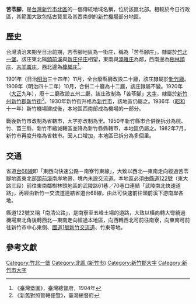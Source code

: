 {{noteTA
|1 = zh-cn:庄; zh-hk:庄; zh-tw:庄;
}}
'''苦苓腳'''，是[[台灣|台灣]][[新竹市|新竹市]][[北區_(新竹市)|北區]]的一個傳統地域名稱，位於該區北部。相較於今日行政區，其範圍大致包括古賢里及其西南側的[[新竹機場|新竹機場]]部分地區。

==歷史==
台灣清治末期至日治前期，苦苓腳地區為一街庄，稱為「苦苓腳庄」，隸屬於[[竹北一堡|竹北一堡]]。該庄東北隔[[頭前溪|頭前溪]]與[[新庄子_(新竹縣竹北市)|新庄仔庄]]相望，東南與[[湳雅_(新竹市)|湳雅庄]]為鄰，西南邊為[[樹林頭_(新竹市)|樹林頭庄]]、[[吉羊崙庄|吉羊崙庄]]，西北邊為[[槺榔_(新竹市)|槺榔庄]]<ref>《臺灣堡圖》，臺灣總督府，1904年</ref>。

1901年（日治[[明治|明治]]三十四年）11月，全台廢縣廳改設二十廳，該庄隸屬於[[新竹廳|新竹廳]]。1909年（明治四十二年）10月，合併二十廳為十二廳，該庄隸屬不變。1920年（[[大正|大正]]九年），廢十二廳改設五州二廳，該庄改制為「苦苓腳」[[大字|大字]]，隸屬於[[新竹州|新竹州]][[新竹郡|新竹郡]][[新竹街|新竹街]]<ref>《新舊對照管轄便覽》，臺灣總督府</ref>。1930年新竹街升格為[[新竹市_(州轄市)|新竹市]]，該地區仍屬之。1936年（[[昭和|昭和]]十一年）新竹機場建成後，本地區西南部成為機場的一部分。

戰後新竹市改制為省轄市，大字亦改制為里。1950年新竹縣市合併後拆分為桃、竹、苗三縣，新竹市縮減轄區並降為新竹縣縣轄市，本地區仍屬之。1982年7月，新竹市再度升格為省轄市。因人口增加，本地區已拆分為多個里。

==交通==
省道[[台68線|台68線]]即「東西向快速公路－南寮竹東線」，大致以西北—東南走向經過苦苓腳地區東北部[[頭前溪|頭前溪]]南岸地帶，境內未設交流道。本地區必須由[[縣道122號|縣道122號]]（東大路三段）前往東南鄰樹林頭地區的武陵路61巷／70巷口連結「武陵南北快速道路」，再經由新竹一交流道連結省道台68線。由此可快速前往頭前溪下游南岸各地。

縣道122號又稱「南清公路」，是南寮至五峰土場的道路，大致以橫向轉大彎繞過機場東北角後轉西北—東南走向經過本地區，向西轉西北可前往南寮，向東南可前往新竹市中心東側、[[中山高速公路|國道1號]][[新竹交流道|新竹交流道]]、竹東等地。

==參考文獻==
{{reflist}}

{{新竹郡}}
{{新竹市舊町名}}

[[Category:竹北一堡|Category:竹北一堡]]
[[Category:北區_(新竹市)|Category:北區 (新竹市)]]
[[Category:新竹郡大字|Category:新竹郡大字]]
[[Category:新竹市大字|Category:新竹市大字]]